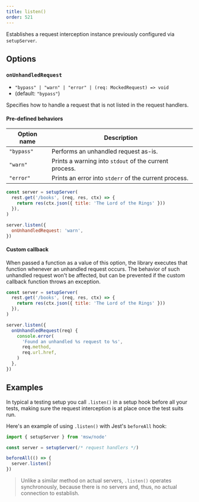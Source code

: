 ```yaml
---
title: listen()
order: 521
---
```


Establishes a request interception instance previously configured via `setupServer`.

## Options

### `onUnhandledRequest`

- `"bypass" | "warn" | "error" | (req: MockedRequest) => void`
- (default: `"bypass"`)

Specifies how to handle a request that is not listed in the request handlers.

#### Pre-defined behaviors

| Option name | Description                                            |
| ----------- | ------------------------------------------------------ |
| `"bypass"`  | Performs an unhandled request as-is.                   |
| `"warn"`    | Prints a warning into `stdout` of the current process. |
| `"error"`   | Prints an error into `stderr` of the current process.  |

```js showLineNumbers focusedLines=8
const server = setupServer(
  rest.get('/books', (req, res, ctx) => {
    return res(ctx.json({ title: 'The Lord of the Rings' }))
  }),
)

server.listen({
  onUnhandledRequest: 'warn',
})
```

#### Custom callback

When passed a function as a value of this option, the library executes that function whenever an unhandled request occurs. The behavior of such unhandled request won't be affected, but can be prevented if the custom callback function throws an exception.

```js showLineNumbers focusedLines=8
const server = setupServer(
  rest.get('/books', (req, res, ctx) => {
    return res(ctx.json({ title: 'The Lord of the Rings' }))
  }),
)

server.listen({
  onUnhandledRequest(req) {
    console.error(
      'Found an unhandled %s request to %s',
      req.method,
      req.url.href,
    )
  },
})
```

## Examples

In typical a testing setup you call `.listen()` in a setup hook before all your tests, making sure the request interception is at place once the test suits run.

Here's an example of using `.listen()` with Jest's `beforeAll` hook:

```js showLineNumbers focusedLines=6
import { setupServer } from 'msw/node'

const server = setupServer(/* request handlers */)

beforeAll(() => {
  server.listen()
})
```

> Unlike a similar method on actual servers, `.listen()` operates synchronously, because there is no servers and, thus, no actual connection to establish.
